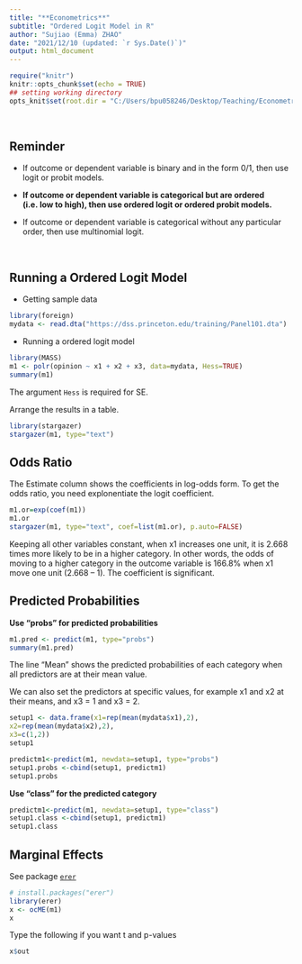 ---
title: "**Econometrics**"
subtitle: "Ordered Logit Model in R"
author: "Sujiao (Emma) ZHAO"
date: "2021/12/10 (updated: `r Sys.Date()`)"
output: html_document
---

```{r setup, include=FALSE}
require("knitr")
knitr::opts_chunk$set(echo = TRUE)
## setting working directory
opts_knit$set(root.dir = "C:/Users/bpu058246/Desktop/Teaching/Econometria/Lectures/Data/")
```



<br />

## Reminder

- If outcome or dependent variable is binary and in the form 0/1, then use logit or probit models.

- **If outcome or dependent variable is categorical but are ordered (i.e. low to high), then use ordered logit or ordered probit models.**

- If outcome or dependent variable is categorical without any particular order, then use multinomial logit.


<br />

## Running a Ordered Logit Model

- Getting sample data

```{r include=TRUE, warning = FALSE, message=FALSE}
library(foreign)
mydata <- read.dta("https://dss.princeton.edu/training/Panel101.dta")
```


- Running a ordered logit model

```{r include=TRUE, warning = FALSE, message=FALSE}
library(MASS)
m1 <- polr(opinion ~ x1 + x2 + x3, data=mydata, Hess=TRUE)
summary(m1)
```

The argument `Hess` is required for SE.

Arrange the results in a table.

```{r include=TRUE, warning = FALSE, message=FALSE}
library(stargazer)
stargazer(m1, type="text")
```


## Odds Ratio

The Estimate column shows the coefficients in log-odds form. To get the odds ratio, you need explonentiate the logit coefficient.

```{r include=TRUE, warning = FALSE, message=FALSE}
m1.or=exp(coef(m1))
m1.or
stargazer(m1, type="text", coef=list(m1.or), p.auto=FALSE)
```

Keeping all other variables constant, when x1 increases one unit, it is 2.668 times more likely to be in a higher category. In other words, the odds of moving to a higher category in the outcome variable is 166.8% when x1 move one unit (2.668 – 1). The coefficient is significant.

## Predicted Probabilities

**Use "probs" for predicted probabilities**

```{r include=TRUE, warning = FALSE, message=FALSE}
m1.pred <- predict(m1, type="probs")
summary(m1.pred)
```
The line "Mean" shows the predicted probabilities of each category when all predictors are at their mean value.

We can also set the predictors at specific values, for example x1 and x2 at their means, and x3 = 1 and x3 = 2.

```{r include=TRUE, warning = FALSE, message=FALSE}
setup1 <- data.frame(x1=rep(mean(mydata$x1),2),
x2=rep(mean(mydata$x2),2),
x3=c(1,2))
setup1
```

```{r include=TRUE, warning = FALSE, message=FALSE}
predictm1<-predict(m1, newdata=setup1, type="probs")
setup1.probs <-cbind(setup1, predictm1)
setup1.probs
```

**Use "class" for the predicted category**

```{r include=TRUE, warning = FALSE, message=FALSE}
predictm1<-predict(m1, newdata=setup1, type="class")
setup1.class <-cbind(setup1, predictm1)
setup1.class
```


## Marginal Effects

See package [`erer`](https://cran.r-project.org/web/packages/erer/index.html)

```{r include=TRUE, warning = FALSE, message=FALSE}
# install.packages("erer")
library(erer)
x <- ocME(m1)
x
```

Type the following if you want t and p-values

```{r include=TRUE, warning = FALSE, message=FALSE}
x$out
```